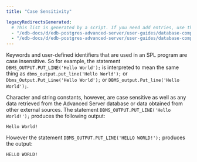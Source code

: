 ```yaml
---
title: "Case Sensitivity"

legacyRedirectsGenerated:
  # This list is generated by a script. If you need add entries, use the `legacyRedirects` key.
  - "/edb-docs/d/edb-postgres-advanced-server/user-guides/database-compatibility-stored-procedural-language-guide/13/case_sensitivity.html"
  - "/edb-docs/d/edb-postgres-advanced-server/user-guides/database-compatibility-stored-procedural-language-guide/latest/case_sensitivity.html"
---
```


<div id="case_sensitivity" class="registered_link"></div>

Keywords and user-defined identifiers that are used in an SPL program are case insensitive. So for example, the statement `DBMS_OUTPUT.PUT_LINE('Hello World');` is interpreted to mean the same thing as `dbms_output.put_line('Hello World');` or `Dbms_Output.Put_Line('Hello World');` or `DBMS_output.Put_line('Hello World');`.

Character and string constants, however, are case sensitive as well as any data retrieved from the Advanced Server database or data obtained from other external sources. The statement `DBMS_OUTPUT.PUT_LINE('Hello World!');` produces the following output:

```text
Hello World!
```

However the statement `DBMS_OUTPUT.PUT_LINE('HELLO WORLD!');` produces the output:

```text
HELLO WORLD!
```
